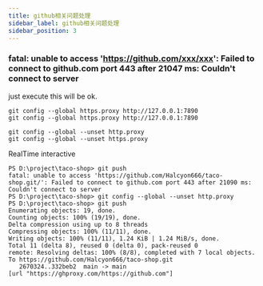 ```yaml
---
title: github相关问题处理
sidebar_label: github相关问题处理
sidebar_position: 3
---
```


### fatal: unable to access 'https://github.com/xxx/xxx': Failed to connect to github.com port 443 after 21047 ms: Couldn't connect to server

just execute this will be ok.

```shell
git config --global https.proxy http://127.0.0.1:7890
git config --global https.proxy http://127.0.0.1:7890

git config --global --unset http.proxy
git config --global --unset https.proxy

```

RealTime interactive



```shell
PS D:\project\taco-shop> git push
fatal: unable to access 'https://github.com/Halcyon666/taco-shop.git/': Failed to connect to github.com port 443 after 21090 ms: Couldn't connect to server
PS D:\project\taco-shop> git config --global --unset http.proxy
PS D:\project\taco-shop> git push
Enumerating objects: 19, done.
Counting objects: 100% (19/19), done.
Delta compression using up to 8 threads
Compressing objects: 100% (11/11), done.
Writing objects: 100% (11/11), 1.24 KiB | 1.24 MiB/s, done.
Total 11 (delta 8), reused 0 (delta 0), pack-reused 0
remote: Resolving deltas: 100% (8/8), completed with 7 local objects.
To https://github.com/Halcyon666/taco-shop.git
   2670324..332beb2  main -> main
[url "https://ghproxy.com/https://github.com"]
```



